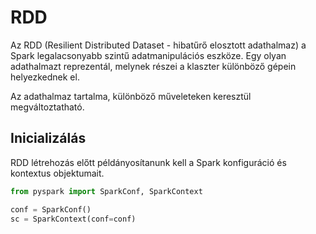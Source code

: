 # RDD

Az RDD (Resilient Distributed Dataset - hibatűrő elosztott adathalmaz) a Spark legalacsonyabb szintű adatmanipulációs
eszköze. Egy olyan adathalmazt reprezentál, melynek részei a klaszter különböző gépein helyezkednek el.

Az adathalmaz tartalma, különböző műveleteken keresztül megváltoztatható.

## Inicializálás

RDD létrehozás előtt példányosítanunk kell a Spark konfiguráció és kontextus objektumait.

```py
from pyspark import SparkConf, SparkContext

conf = SparkConf()
sc = SparkContext(conf=conf)
```
